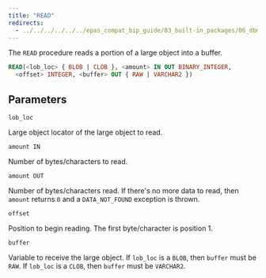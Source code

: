 ```yaml
---
title: "READ"
redirects:
  - ../../../../../../epas_compat_bip_guide/03_built-in_packages/06_dbms_lob/10_read #generated for docs/epas/reorg-role-use-case-mode
---
```


The `READ` procedure reads a portion of a large object into a buffer.

```sql
READ(<lob_loc> { BLOB | CLOB }, <amount> IN OUT BINARY_INTEGER,
  <offset> INTEGER, <buffer> OUT { RAW | VARCHAR2 })
```

## Parameters

`lob_loc`

 Large object locator of the large object to read.

`amount IN`

 Number of bytes/characters to read.

`amount OUT`

 Number of bytes/characters read. If there's no more data to read, then `amount` returns `0` and a `DATA_NOT_FOUND` exception is thrown.

`offset`

 Position to begin reading. The first byte/character is position 1.

`buffer`

 Variable to receive the large object. If `lob_loc` is a `BLOB`, then `buffer` must be `RAW`. If `lob_loc` is a `CLOB`, then `buffer` must be `VARCHAR2`.
